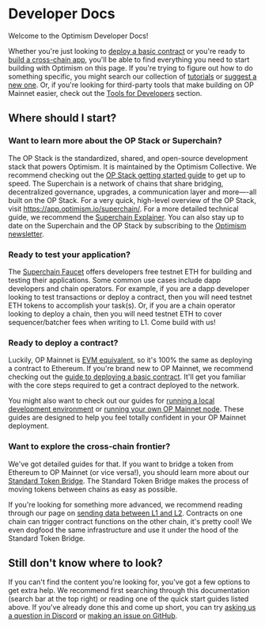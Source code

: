 # Developer Docs

Welcome to the Optimism Developer Docs!

Whether you're just looking to [deploy a basic contract](/op-mainnet/getting-started) or you're ready to [build a cross-chain app](/guides/bridging/messaging), you'll be able to find everything you need to start building with Optimism on this page.
If you're trying to figure out how to do something specific, you might search our collection of [tutorials](tutorials) or [suggest a new one](https://github.com/ethereum-optimism/community-hub/issues).
Or, if you're looking for third-party tools that make building on OP Mainnet easier, check out the [Tools for Developers](/tools/overview) section.

## Where should I start?

### Want to learn more about the OP Stack or Superchain?
The OP Stack is the standardized, shared, and open-source development stack that powers Optimism. It is maintained by the Optimism Collective. We recommend checking out the 
[OP Stack getting started guide](/op-stack/getting-started) to get up to speed.
The Superchain is a network of chains that share bridging, decentralized governance, upgrades, a communication layer and more—-all built on the OP Stack. For a very quick, high-level overview
of the OP Stack, visit https://app.optimism.io/superchain/. For a more detailed technical guide, we recommend the [Superchain Explainer](/op-stack/explainer).
You can also stay up to date on the Superchain and the OP Stack by subscribing to the [Optimism newsletter](https://optimism.us6.list-manage.com/subscribe/post?u=9727fa8bec4011400e57cafcb&id=ca91042234&f_id=002a19e3f0).

### Ready to test your application?

The [Superchain Faucet](https://app.optimism.io/faucet) offers developers free testnet ETH for building and testing their applications. Some common use cases include dapp developers and chain operators. 
For example, if you are a dapp developer looking to test transactions or deploy a contract, then you will need testnet ETH tokens to accomplish your task(s). 
Or, if you are a chain operator looking to deploy a chain, then you will need testnet ETH to cover sequencer/batcher fees when writing to L1. Come build with us!

### Ready to deploy a contract?

Luckily, OP Mainnet is [EVM equivalent](https://medium.com/ethereum-optimism/introducing-evm-equivalence-5c2021deb306), so it's 100% the same as deploying a contract to Ethereum.
If you're brand new to OP Mainnet, we recommend checking out the [guide to deploying a basic contract](/op-mainnet/getting-started).
It'll get you familiar with the core steps required to get a contract deployed to the network.

You might also want to check out our guides for [running a local development environment](/op-mainnet/testing/dev-node) or [running your own OP Mainnet node](/guides/node-operators/building-node/mainnet).
These guides are designed to help you feel totally confident in your OP Mainnet deployment.

### Want to explore the cross-chain frontier?

We've got detailed guides for that.
If you want to bridge a token from Ethereum to OP Mainnet (or vice versa!), you should learn more about our [Standard Token Bridge](/guides/bridging/standard-bridge).
The Standard Token Bridge makes the process of moving tokens between chains as easy as possible.

If you're looking for something more advanced, we recommend reading through our page on [sending data between L1 and L2](/guides/bridging/messaging).
Contracts on one chain can trigger contract functions on the other chain, it's pretty cool!
We even dogfood the same infrastructure and use it under the hood of the Standard Token Bridge.

## Still don't know where to look?

If you can't find the content you're looking for, you've got a few options to get extra help.
We recommend first searching through this documentation (search bar at the top right) or reading one of the quick start guides listed above.
If you've already done this and come up short, you can try [asking us a question in Discord](https://discord-gateway.optimism.io) or [making an issue on GitHub](https://github.com/ethereum-optimism/community-hub/issues).